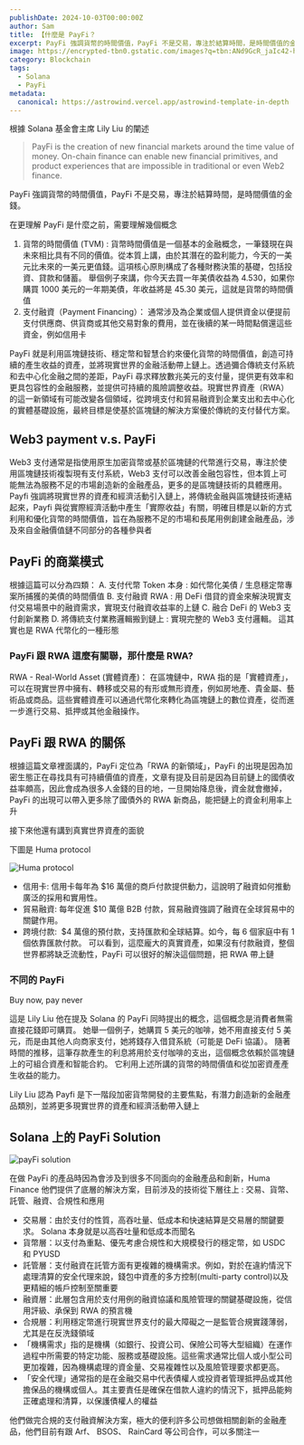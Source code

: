```yaml
---
publishDate: 2024-10-03T00:00:00Z
author: Sam
title: 【什麼是 PayFi？
excerpt: PayFi 強調貨幣的時間價值，PayFi 不是交易，專注於結算時間，是時間價值的金錢。
image: https://encrypted-tbn0.gstatic.com/images?q=tbn:ANd9GcR_jaIc42-hnI1hhQGwYA8TGyccS65XcTTJ_Q&s
category: Blockchain
tags:
  - Solana
  - PayFi
metadata:
  canonical: https://astrowind.vercel.app/astrowind-template-in-depth
---
```


根據 Solana 基金會主席 Lily Liu 的闡述

> PayFi is the creation of new financial markets around the time value of money. On-chain finance can enable new financial primitives, and product experiences that are impossible in traditional or even Web2 finance.

PayFi 強調貨幣的時間價值，PayFi 不是交易，專注於結算時間，是時間價值的金錢。

在更理解 PayFi 是什麼之前，需要理解幾個概念

1. 貨幣的時間價值 (TVM) : 貨幣時間價值是一個基本的金融概念，一筆錢現在與未來相比具有不同的價值。從本質上講，由於其潛在的盈利能力，今天的一美元比未來的一美元更值錢。這項核心原則構成了各種財務決策的基礎，包括投資、貸款和儲蓄。 舉個例子來講，你今天去買一年美債收益為 4.530，如果你購買 1000 美元的一年期美債，年收益將是 45.30 美元，這就是貨幣的時間價值
2. 支付融資（Payment Financing）： 通常涉及為企業或個人提供資金以便提前支付供應商、供貨商或其他交易對象的費用，並在後續的某一時間點償還這些資金，例如信用卡

PayFi 就是利用區塊鏈技術、穩定幣和智慧合約來優化貨幣的時間價值，創造可持續的產生收益的資產，並將現實世界的金融活動帶上鏈上。透過彌合傳統支付系統和去中心化金融之間的差距，PayFi 尋求釋放數兆美元的支付量，提供更有效率和更具包容性的金融服務，並提供可持續的風險調整收益。現實世界資產（RWA）的這一新領域有可能改變各個領域，從跨境支付和貿易融資到企業支出和去中心化的實體基礎設施，最終目標是使基於區塊鏈的解決方案優於傳統的支付替代方案。

## Web3 payment v.s. PayFi

Web3 支付通常是指使用原生加密貨幣或基於區塊鏈的代幣進行交易，專注於使用區塊鏈技術複製現有支付系統，Web3 支付可以改善金融包容性，但本質上可能無法為服務不足的市場創造新的金融產品，更多的是區塊鏈技術的具體應用。
Payfi 強調將現實世界的資產和經濟活動引入鏈上，將傳統金融與區塊鏈技術連結起來，Payfi 與從實際經濟活動中產生「實際收益」有關，明確目標是以新的方式利用和優化貨幣的時間價值，旨在為服務不足的市場和長尾用例創建金融產品，涉及來自金融價值鏈不同部分的各種參與者

## PayFi 的商業模式

根據這篇可以分為四類：
A. 支付代幣 Token 本身 : 如代幣化美債 / 生息穩定幣專案所捕獲的美債的時間價值
B. 支付融資 RWA : 用 DeFi 借貸的資金來解決現實支付交易場景中的融資需求，實現支付融資收益率的上鏈
C. 融合 DeFi 的 Web3 支付創新業務
D. 將傳統支付業務邏輯搬到鏈上 : 實現完整的 Web3 支付邏輯。 這其實也是 RWA 代幣化的一種形態

### PayFi 跟 RWA 這麼有關聯，那什麼是 RWA?

RWA - Real-World Asset (實體資產)：
在區塊鏈中，RWA 指的是「實體資產」，可以在現實世界中擁有、轉移或交易的有形或無形資產，例如房地產、貴金屬、藝術品或商品。這些實體資產可以通過代幣化來轉化為區塊鏈上的數位資產，從而進一步進行交易、抵押或其他金融操作。

## PayFi 跟 RWA 的關係

根據這篇文章裡面講的，PayFi 定位為「RWA 的新領域」，PayFi 的出現是因為加密生態正在尋找具有可持續價值的資產，文章有提及目前是因為目前鏈上的國債收益率頗高，因此會成為很多人金錢的目的地，一旦開始降息後，資金就會撤掉，PayFi 的出現可以帶入更多除了國債外的 RWA 新商品，能把鏈上的資金利用率上升

接下來他還有講到真實世界資產的面貌

下圖是 Huma protocol

![Huma protocol](https://blog.huma.finance/hs-fs/hubfs/The%20PayFi%20Market.png?width=984&height=554&name=The%20PayFi%20Market.png)

- 信用卡: 信用卡每年為 $16 萬億的商戶付款提供動力，這說明了融資如何推動廣泛的採用和實用性。
- 貿易融資: 每年促進 $10 萬億 B2B 付款，貿易融資強調了融資在全球貿易中的關鍵作用。
- 跨境付款:  $4 萬億的預付款，支持匯款和全球結算。如今，每 6 個家庭中有 1 個依靠匯款付款。
  可以看到，這麼龐大的真實資產，如果沒有付款融資，整個世界都將缺乏流動性，PayFi 可以很好的解決這個問題，把 RWA 帶上鏈

### 不同的 PayFi

Buy now, pay never

這是 Lily Liu 他在提及 Solana 的 PayFi 同時提出的概念，這個概念是消費者無需直接花錢即可購買。 她舉一個例子，她購買 5 美元的咖啡，她不用直接支付 5 美元，而是由其他人向商家支付，她將錢存入借貸系統（可能是 DeFi 協議）。 隨著時間的推移，這筆存款產生的利息將用於支付咖啡的支出，這個概念依賴於區塊鏈上的可組合資產和智能合約。 它利用上述所講的貨幣的時間價值和從加密資產產生收益的能力。

Lily Liu 認為 Payfi 是下一階段加密貨幣開發的主要焦點，有潛力創造新的金融產品類別，並將更多現實世界的資產和經濟活動帶入鏈上

## Solana 上的 PayFi Solution

![payFi solution](https://vocus.cc/article/66ba1b14fd89780001eef95e)

在做 PayFi 的產品時因為會涉及到很多不同面向的金融產品和創新，Huma Finance 他們提供了底層的解決方案，目前涉及的技術從下層往上 : 交易、貨幣、託管、融資、合規性和應用

- 交易層：由於支付的性質，高吞吐量、低成本和快速結算是交易層的關鍵要求。 Solana 本身就是以高吞吐量和低成本而聞名
- 貨幣層：以支付為重點、優先考慮合規性和大規模發行的穩定幣，如 USDC 和 PYUSD
- 託管層：支付融資在託管方面有更複雜的機構需求。例如，對於在違約情況下處理清算的安全代理來說，錢包中資產的多方控制(multi-party control)以及更精細的帳戶控制至關重要
- 融資層：此層包含用於支付用例的融資協議和風險管理的關鍵基礎設施，從信用評級、承保到 RWA 的預言機
- 合規層：利用穩定幣進行現實世界支付的最大障礙之一是監管合規實踐薄弱，尤其是在反洗錢領域
- 「機構需求」指的是機構（如銀行、投資公司、保險公司等大型組織）在運作過程中所需要的特定功能、服務或基礎設施。這些需求通常比個人或小型公司更加複雜，因為機構處理的資金量、交易複雜性以及風險管理要求都更高。
- 「安全代理」通常指的是在金融交易中代表債權人或投資者管理抵押品或其他擔保品的機構或個人。其主要責任是確保在借款人違約的情況下，抵押品能夠正確處理和清算，以保護債權人的權益

他們做完合規的支付融資解決方案，極大的便利許多公司想做相關創新的金融產品，他們目前有跟 Arf、 BSOS、 RainCard 等公司合作，可以多關注一
